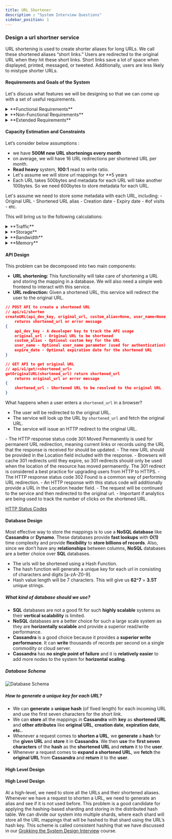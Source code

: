 ```yaml
---
title: URL Shortener
description : "System Interview Questions"
sidebar_position: 1
---
```



### Design a url shortner service
URL shortening is used to create shorter aliases for long URLs. We call these shortened aliases “short links.” Users are redirected to the original URL when they hit these short links. Short links save a lot of space when displayed, printed, messaged, or tweeted. Additionally, users are less likely to mistype shorter URLs.

#### Requirements and Goals of the System
Let's discuss what features we will be designing so that we can come up with a set of useful requirements.

<details>
<summary>**Functional Requirements**</summary>
  - Given a URL, our service should generate a shorter and unique alias of it. This is called a short link. This link should be short enough to be easily copied and pasted into applications.
  - When users access a short link, our service should redirect them to the original link.
  - Users should optionally be able to pick a custom short link for their URL.
  - Links will expire after a standard default timespan. Users should be able to specify the expiration time.
</details>

<details>
<summary> **Non-Functional Requirements**</summary>
  - The system should be highly available. This is required because, if our service is down, all the URL redirections will start failing.
  - URL redirection should happen in real-time with minimal latency.
  - Shortened links should not be guessable (not predictable).
</details>

<details>
<summary>**Extended Requirements**</summary>
  - Analytics; e.g., how many times a redirection happened?
  - Our service should also be accessible through REST APIs by other services.
  - Users should be able to register and manage their account.
</details>

#### Capacity Estimation and Constraints
Let’s consider below assumptions :
- we have **500M new URL shortenings every month**
- on average, we will have 16 URL redirections per shortened URL per month.
- **Read heavy** system, **100:1** read to write ratio.
- Let's assume we will store url mappings for **5 years
- Each URL takes 500bytes and metadata for each URL will take another 100bytes. So we need 600bytes to store metadata for each URL.

Let's assume we need to store some metadata with each URL, including:
    - Original URL
    - Shortened URL alias
    - Creation date
    - Expiry date
    - #of visits
    - etc.

This will bring us to the following calculations:

<details>
<summary>**Traffic**</summary>
    - New URLs shortened per month: 500M * 12 = 6B
    - URLs redirections per month: 500M * 12 * 16 = 96B
    - URLs redirections per second: 96B / (30 * 24 * 3600) ~= 37K
</details>
<details>
<summary>**Storage**</summary>
    - Total URLs needed for 5 years: 6B * 5 ~= 30B
    - Total storage required for metadata: 30B * 100 bytes ~= 3TB
    - Total storage required for redirections: 96B * 500 bytes ~= 46TB
    - Total storage: 3TB + 46TB ~= 50TB
</details>
<details>
<summary>**Bandwidth**</summary>
    - Incoming data: 500M * 500 bytes ~= 250GB per month
    - Outgoing data: 96B * 500 bytes ~= 46TB per month
</details>
<details>
<summary>**Memory**</summary>
    - If we want to cache 20% of the hot URLs, we would need to cache 20% of 30B URLs, i.e., 6B URLs.
    - Size of each object would be 600 bytes (with metadata), so we would need 6B * 600 bytes ~= 3.5TB of memory to cache all hot URLs.
</details>

#### API Design
This problem can be decomposed into two main components:
- **URL shortening:** This functionality will take care of shortening a URL and storing the mapping in a database. We will also need a simple web frontend to interact with this service.
- **URL redirection:** Given a shortened URL, this service will redirect the user to the original URL.
```JSON
// POST API to create a shortened URL
// api/v1/shorten
createURL(api_dev_key, original_url, custom_alias=None, user_name=None, expire_date=None)
    returns shortened_url or error message
{
    api_dev_key - A developer key to track the API usage
    original_url - Original URL to be shortened
    custom_alias - Optional custom key for the URL
    user_name - Optional user_name parameter (used for authentication)
    expire_date - Optional expiration date for the shortened URL
}

// GET API to get original URL
// api/v1/get/<shortened_url>
getOriginalURL(shortened_url) return shortened_url
    returns original_url or error message
{
    shortened_url - Shortened URL to be resolved to the original URL
}
```

What happens when a user enters a `shortened_url` in a browser?
- The user will be redirected to the original URL.
- The service will look up the URL by `shortened_url` and fetch the original URL.
- The service will issue an HTTP redirect to the original URL.

<Tabs>
<TabItem value="301 Redirect">
- The HTTP response status code 301 Moved Permanently is used for permanent URL redirection, meaning current links or records using the URL that the response is received for should be updated.
- The new URL should be provided in the Location field included with the response.
- Browsers will cache 301 redirects until they expire, so 301 redirects should only be used when the location of the resource has moved permanently.
The 301 redirect is considered a best practice for upgrading users from HTTP to HTTPS.

</TabItem>
<TabItem value="302 Redirect">
- The HTTP response status code 302 Found is a common way of performing URL redirection.
- An HTTP response with this status code will additionally provide a URL in the Location header field.
- The request will be continued to the service and then redirected to the original url.
- Important if analytics are being used to track the number of clicks on the shortened URL.
</TabItem>
</Tabs>

[HTTP Status Codes](https://developer.mozilla.org/en-US/docs/Web/HTTP/Status)


<RedirectSVG width="80%" height="60%"/>

#### Database Design
Most effective way to store the mappings is to use a **NoSQL database** like **Cassandra** or **Dynamo**. These databases provide **fast lookups** with **O(1)** time complexity and provide **flexibility** to **store billions of records**. Also, since we don’t have any **relationships** between columns, **NoSQL** databases are a better choice over **SQL** databases.
- The urls will be shortened using a Hash Function.
- The hash function will generate a unique key for each url in consisting of characters and digits [a-zA-Z0-9].
- Hash value length will be 7 characters. This will give us **62^7** = **3.5T** unique strings.
##### What kind of database should we use?
- **SQL** databases are not a good fit for such **highly scalable** systems as their **vertical scalability** is limited.
- **NoSQL** databases are a better choice for such a large scale system as they are **horizontally scalable** and provide a superior read/write performance.
- **Cassandra** is a good choice because it provides a **superior write performance**. It can **write** thousands of records per second on a single commodity or cloud server.
- **Cassandra** has **no single point of failure** and it is **relatively easier** to add more nodes to the system for **horizontal scaling**.

##### Database Schema
![Database Schema](./db-schema.png)


##### How to generate a unique key for each URL?
- We can **generate** a **unique hash** (of fixed length) for each incoming URL and use the first seven characters for the short link.
- We can **store** all the mappings in **Cassandra** with **key** as **shortened URL** and **other attributes** like **original URL**, **creation date**, **expiration date**, **etc.**.
- Whenever a request comes to **shorten a URL**, we **generate** a **hash** for the **given URL** and **store** it in **Cassandra**. We then **use** the **first seven characters** of the **hash** as the **shortened URL** and **return** it to the **user**.
- Whenever a request comes to **expand a shortened URL**, we **fetch** the **original URL** from **Cassandra** and **return** it to the **user**.



#### High Level Design
#### High Level Design
At a high-level, we need to store all the URLs and their shortened aliases. Whenever we have a request to shorten a URL, we need to generate an alias and see if it is not used before. This problem is a good candidate for applying the hashing-based sharding and storing in the distributed hash table. We can divide our system into multiple shards, where each shard will store all the URL mappings that will be hashed to that shard using the URL’s hash key. This scheme is called consistent hashing that we have discussed in our [Grokking the System Design Interview](https://www.educative.io/courses/grokking-the-system-design-interview) course.


